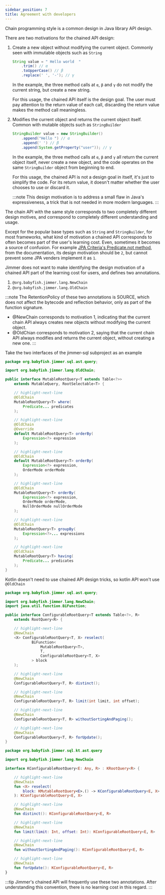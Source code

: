 ```yaml
---
sidebar_position: 7
title: Agreement with developers
---
```



Chain programming style is a common design in Java library API design.

There are two motivations for the chained API design:

1.  Create a new object without modifying the current object. Commonly seen with immutable objects such as `String`

    ```java
    String value = " Hello world  "
        .trim() // α
        .toUpperCase() // β
        .replace(' ', '-'); // γ
    ```

    In the example, the three method calls at `α`, `β` and `γ` do not modify the current string, but create a new string.

     For this usage, the chained API itself is the design goal. The user must pay attention to the return value of each call, discarding the return value makes the method call meaningless.

2.  Modifies the current object and returns the current object itself. Common with mutable objects such as `StringBuilder`

    ```java
    StringBuilder value = new StringBuilder()
        .append("Hello ") // α
        .append(' ') // β
        .append(System.getProperty("user")); // γ
    ```

    In the example, the three method calls at `α`, `β` and `γ` all return the current object itself, never create a new object, and the code operates on the same `StringBuilder` object from beginning to end.

     For this usage, the chained API is not a design goal in itself, it's just to simplify the code. For its return value, it doesn't matter whether the user chooses to use or discard it.

     :::note
     This design motivation is to address a small flaw in Java's expressiveness, a trick that is not needed in more modern languages.
     :::

The chain API with the same style corresponds to two completely different design motives, and correspond to completely different understanding and usage.

Except for the popular base types such as `String` and `StringBuilder`, for most frameworks, what kind of motivation a chained API corresponds to often becomes part of the user's learning cost. Even, sometimes it becomes a source of confusion. For example [JPA Criteria's Predicate.not method](https://docs.oracle.com/javaee/7/api/javax/persistence/criteria/Predicate.html#not--), from the documentation, its design motivation should be `2`, but cannot prevent some JPA venders implement it as `1`.

Jimmer does not want to make identifying the design motivation of a chained API part of the learning cost for users, and defines two annotations.

1. `@org.babyfish.jimmer.lang.NewChain`
2. `@org.babyfish.jimmer.lang.OldChain`

:::note
The RetentionPolicy of these two annotations is SOURCE, which does not affect the bytecode and reflection behavior, only as part of the function signature.

- @NewChain corresponds to motivation 1, indicating that the current chain API always creates new objects without modifying the current object.
- @OldChian corresponds to motivation 2, saying that the current chain API always modifies and returns the current object, without creating a new one.
:::

Take the two interfaces of the jimmer-sql subproject as an example

<Tabs groupId="language">
<TabItem value="java" label="Java">

```java title="MutableQuery.java"
package org.babyfish.jimmer.sql.ast.query;

import org.babyfish.jimmer.lang.OldChain;

public interface MutableRootQuery<T extends Table<?>> 
    extends MutableQuery, RootSelectable<T> {

    // highlight-next-line
    @OldChain
    MutableRootQuery<T> where(
        Predicate... predicates
    );

    // highlight-next-line
    @OldChain
    @Override
    default MutableRootQuery<T> orderBy(
        Expression<?> expression
    );

    // highlight-next-line
    @OldChain
    default MutableRootQuery<T> orderBy(
        Expression<?> expression, 
        OrderMode orderMode
    );

    // highlight-next-line
    @OldChain
    MutableRootQuery<T> orderBy(
        Expression<?> expression, 
        OrderMode orderMode, 
        NullOrderMode nullOrderMode
    );

    // highlight-next-line
    @OldChain
    MutableRootQuery<T> groupBy(
        Expression<?>... expressions
    );

    // highlight-next-line
    @OldChain
    MutableRootQuery<T> having(
        Predicate... predicates
    );
}
```

</TabItem>
<TabItem value="kotlin" label="Kotlin">

Kotlin doesn't need to use chained API design tricks, so kotlin API won't use `@OldChain`

</TabItem>
</Tabs>

<Tabs groupId="language">
<TabItem value="java" label="Java">

```java title="ConfigurableRootQuery.java"
package org.babyfish.jimmer.sql.ast.query;

import org.babyfish.jimmer.lang.NewChain;
import java.util.function.BiFunction;

public interface ConfigurableRootQuery<T extends Table<?>, R> 
    extends RootQuery<R> {

    // highlight-next-line
    @NewChain
    <X> ConfigurableRootQuery<T, X> reselect(
            BiFunction<
                MutableRootQuery<T>, 
                T, 
                ConfigurableRootQuery<T, X>
            > block
    );

    // highlight-next-line
    @NewChain
    ConfigurableRootQuery<T, R> distinct();

    // highlight-next-line
    @NewChain
    ConfigurableRootQuery<T, R> limit(int limit, int offset);

    // highlight-next-line
    @NewChain
    ConfigurableRootQuery<T, R> withoutSortingAndPaging();

    // highlight-next-line
    @NewChain
    ConfigurableRootQuery<T, R> forUpdate();
}
```

</TabItem>
<TabItem value="kotlin" label="Kotlin">

```kotlin
package org.babyfish.jimmer.sql.kt.ast.query

import org.babyfish.jimmer.lang.NewChain

interface KConfigurableRootQuery<E: Any, R> : KRootQuery<R> {

    // highlight-next-line
    @NewChain
    fun <X> reselect(
        block: KMutableRootQuery<E>.() -> KConfigurableRootQuery<E, X>
    ): KConfigurableRootQuery<E, X>

    // highlight-next-line
    @NewChain
    fun distinct(): KConfigurableRootQuery<E, R>

    // highlight-next-line
    @NewChain
    fun limit(limit: Int, offset: Int): KConfigurableRootQuery<E, R>

    // highlight-next-line
    @NewChain
    fun withoutSortingAndPaging(): KConfigurableRootQuery<E, R>

    // highlight-next-line
    @NewChain
    fun forUpdate(): KConfigurableRootQuery<E, R>
}
```

</TabItem>
</Tabs>

:::tip
Jimmer's chained API will frequently use these two annotations. After understanding this convention, there is no learning cost in this regard.
:::